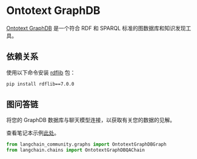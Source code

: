 # Ontotext GraphDB

[Ontotext GraphDB](https://graphdb.ontotext.com/) 是一个符合 RDF 和 SPARQL 标准的图数据库和知识发现工具。

## 依赖关系

使用以下命令安装 [rdflib](https://github.com/RDFLib/rdflib) 包：

```bash
pip install rdflib==7.0.0
```

## 图问答链

将您的 GraphDB 数据库与聊天模型连接，以获取有关您的数据的见解。

查看笔记本示例[此处](/docs/integrations/graphs/ontotext)。

```python
from langchain_community.graphs import OntotextGraphDBGraph
from langchain.chains import OntotextGraphDBQAChain
```